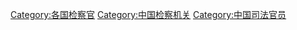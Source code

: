 [[Category:各国检察官|Category:各国检察官]]
[[Category:中国检察机关|Category:中国检察机关]]
[[Category:中国司法官员|Category:中国司法官员]]